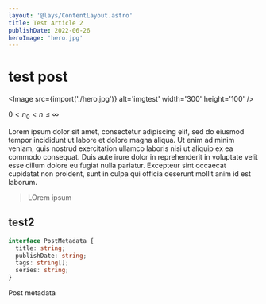 ```yaml
---
layout: '@lays/ContentLayout.astro'
title: Test Article 2
publishDate: 2022-06-26
heroImage: 'hero.jpg'
---
```



# test post

<Image src={import('./hero.jpg')} alt='imgtest' width='300' height='100' />

$0 < n_0 < n \le \infty$

Lorem ipsum dolor sit amet, consectetur adipiscing elit, sed do eiusmod tempor incididunt ut labore et dolore magna aliqua. Ut enim ad minim veniam, quis nostrud exercitation ullamco laboris nisi ut aliquip ex ea commodo consequat. Duis aute irure dolor in reprehenderit in voluptate velit esse cillum dolore eu fugiat nulla pariatur. Excepteur sint occaecat cupidatat non proident, sunt in culpa qui officia deserunt mollit anim id est laborum.

> LOrem ipsum

## test2

```ts
interface PostMetadata {
  title: string;
  publishDate: string;
  tags: string[];
  series: string;
}
```

Post metadata
